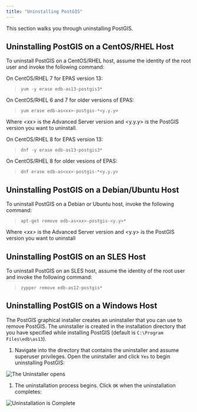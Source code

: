```yaml
---
title: "Uninstalling PostGIS"
---
```


<div id="uninstalling_postgis" class="registered_link"></div>


This section walks you through uninstalling PostGIS.

## Uninstalling PostGIS on a CentOS/RHEL Host

To uninstall PostGIS on a CentOS/RHEL host, assume the identity of the root user and invoke the following command:

On CentOS/RHEL 7 for EPAS version 13:

> ``` text
> yum -y erase edb-as13-postgis3*
> ```

On CentOS/RHEL 6 and 7 for older versions of EPAS:

> ``` text
> yum erase edb-as<xx>-postgis-*<y.y.y>
> ```

Where *&lt;xx&gt;* is the Advanced Server version and &lt;y.y.y&gt; is the PostGIS version you want to uninstall.

On CentOS/RHEL 8 for EPAS version 13:

> ``` text
> dnf -y erase edb-as13-postgis3*
> ```

On CentOS/RHEL 8 for older vesions of EPAS:

> ``` text
> dnf erase edb-as<xx>-postgis-*<y.y.y>
> ```

## Uninstalling PostGIS on a Debian/Ubuntu Host

To uninstall PostGIS on a Debian or Ubuntu host, invoke the following command:

> ``` text
> apt-get remove edb-as<xx>-postgis-<y.y>*
> ```

Where *&lt;xx&gt;* is the Advanced Server version and &lt;y.y&gt; is the PostGIS version you want to uninstall

## Uninstalling PostGIS on an SLES Host

To uninstall PostGIS on an SLES host, assume the identity of the root user and invoke the following command:

> ``` text
> zypper remove edb-as12-postgis*
> ```

## Uninstalling PostGIS on a Windows Host

The PostGIS graphical installer creates an uninstaller that you can use to remove PostGIS. The uninstaller is created in the installation directory that you have specified while installing PostGIS (default is `C:\Program Files\edb\as13`).

1.  Navigate into the directory that contains the uninstaller and assume superuser privileges. Open the uninstaller and click `Yes` to begin uninstalling PostGIS:

![The Uninstaller opens](images/uninstall1.png)

1.  The uninstallation process begins. Click `OK` when the uninstallation completes:

![Uninstallation is Complete](images/uninstall4final.png)
